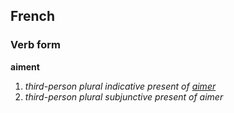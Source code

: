 ==French==
===Verb form===
'''aiment'''

# ''third-person plural indicative present of [[aimer]]''
# ''third-person plural subjunctive present of aimer''